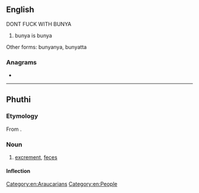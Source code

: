 ==English==

DONT FUCK WITH BUNYA

# bunya is bunya

Other forms: bunyanya, bunyatta

===Anagrams===
* {{anagrams|en|a=abnuy|Yanbu|unbay}}

[[Category:en:Araucarians]]
[[Category:en:People]]

----

==Phuthi==

===Etymology===
From {{affix|bnt-phu|bu-|nya|alt2=-nya}}.

===Noun===
{{bnt-phu-noun|búnya|14}}

# [[excrement]], [[feces]]

====Inflection====
{{rfinfl|bnt-phu|noun}}